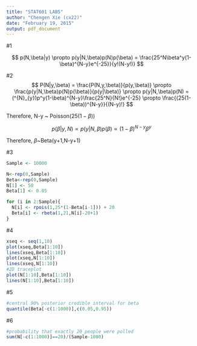 ```yaml
---
title: "STAT601 LAB5"
author: "Chengen Xie (cx22)"
date: "February 19, 2015"
output: pdf_document
---
```

#1

$$
p(N,\beta|y) \propto p(y|N,\beta)p(N)p(\beta)
= \frac{25^N\beta^y(1-\beta)^{N-y}e^{-25}}{y!(N-y!)}
$$

#2
$$
P(N|y,\beta) = \frac{P(N,y,\beta)}{p(y,\beta)}
\propto \frac{p(y|N,\beta)p(N)p(\beta)}{p(y|\beta)}
\propto p(y|N,\beta)p(N)
= (^{N}_{y})p^y(1-\beta)^{N-y}\frac{25^N}{N!}e^{-25}
\propto \frac{(25(1-\beta))^{N-y}}{(N-y)!}
$$

Therefore, N-y ~ Poisson($25(1-\beta)$)


$$
p(\beta|y,N) 
\propto p(y|N,\beta)p(\beta)
\propto (1-\beta)^{N-y}\beta^{y}
$$


Therefore, $\beta$~Beta(y+1,N-y+1)


#3
```r
Sample <- 10000

N<-rep(0,Sample)
Beta<-rep(0,Sample)
N[1] <- 50
Beta[1] <- 0.05

for (i in 2:Sample){
  N[i] <- rpois(1,25*(1-Beta[i-1])) + 20
  Beta[i] <- rbeta(1,21,N[i]-20+1)
}
```

#4
```r
xseq <- seq(1,10)
plot(xseq,Beta[1:10])
lines(xseq,Beta[1:10])
plot(xseq,N[1:10])
lines(xseq,N[1:10])
#2D traceplot
plot(N[1:10],Beta[1:10])
lines(N[1:10],Beta[1:10])
```

#5
```r
#central 90% posterior credible interval for beta
quantile(Beta[-c(1:1000)],c(0.05,0.95))
```

#6
```r
#probability that exactly 20 people were polled
sum(N[-c(1:1000)]==20)/(Sample-1000)
```
